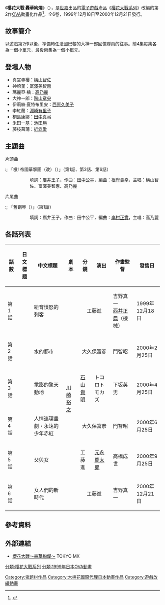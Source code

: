 {{Infobox animanga/Headerofja
|標題 = 櫻花大戰 轟華絢爛
|圖像 = 櫻花大戰 轟華絢爛.jpg
|尺寸 =280px
|說明 =
|日文名稱 = サクラ大戦 轟華絢爛
|英文名稱 = Sakura Wars: Gouka Kenran
|假名 = サクラたいせん ごうかけんらん
|羅馬字 =Sakura Taisen Gōka Kenran
|類型 =
}}
{{Infobox animanga/OVA
|標題 =
|原作 = [[廣井王子|廣井王子]]
|導演 = 工藤進
|系列構成 = [[川崎裕之|川崎裕之]]
|劇本 =
|人物原案 = [[藤島康介|藤島康介]]
|人物設定 = [[松原秀典|松原秀典]]
|機械設定 = 永田太
|音樂 = [[田中公平|田中公平]]
|音樂製作 =
|動畫製作 = [[RADIX_ACE_ENTERTAINMENT|RADIX]]
|製作 = [[世嘉公司|世嘉企業]]<br />[[萬代影視|萬代影視]]<br />[[安利美特|Animate Film]]
|代理發行 =
|發售日=1999年12月18日－2000年12月21日
|話數 = 全6話
|其他 =
}}
{{Infobox animanga/Footerofja}}
《'''櫻花大戰 轟華絢爛'''》（{{lang-ja|'''サクラ大戦 轟華絢爛'''}}），是[[世嘉公司|世嘉]]出品的[[電子遊戲|電子遊戲]]產品《[[櫻花大戰系列|櫻花大戰系列]]》改編的第2作[[OVA|OVA]]動畫化作品<ref>{{cite web|title=サクラ大戦第2期OVAシリーズ「サクラ大戦轟華絢爛」 MBS(毎日放送)TV地上波で放映中!|url=http://sakura-taisen.com/mbs_gouka.html|accessdate=2015年1月16日|language=ja|archive-url=https://web.archive.org/web/20150209153906/http://sakura-taisen.com/mbs_gouka.html|archive-date=2015年2月9日|dead-url=yes}}</ref>，全6卷，1999年12月18日至2000年12月21日發行。

== 故事簡介 ==
以遊戲第2作以後，準備轉任法國巴黎的大神一郎回憶隊員的往事。前4集每集各為一個小單元，最後兩集為一個小單元。

== 登場人物 ==
{{main|櫻花大戰系列角色列表}}
*真宮寺櫻：[[橫山智佐|橫山智佐]]
*神崎堇：[[富澤美智惠|富澤美智惠]]
*瑪麗亞·橘：[[高乃麗|高乃麗]]
*大神一郎：[[陶山章央|陶山章央]]
*伊莉絲·夏特布里安：[[西原久美子|西原久美子]]
*李紅蘭：[[淵崎有里子|淵崎有里子]]
*桐島康娜：[[田中真弓|田中真弓]]
*米田一基：[[池田勝|池田勝]]
*藤枝菖蒲：[[折笠愛|折笠愛]]

== 主題曲 ==
;片頭曲
:; 「檄! 帝國華撃團（改）（{{lang|ja|檄! 帝国華撃団（改）}}）」（第1話、第3話、第6話）
:: 填詞：[[廣井王子|廣井王子]]，作曲：[[田中公平|田中公平]]，編曲：[[根岸貴幸|根岸貴幸]]，主唱：橫山智佐、富澤美智惠、高乃麗
:; 「檄! 帝國華撃團（改II）（{{lang|ja|檄! 帝国華撃団（改II）}}）」（第2話、第4話、第5話）
:: 填詞：廣井王子，作曲：田中公平，編曲：[[根岸貴幸|根岸貴幸]]，主唱：淵崎有里子、西原久美子、田中真弓

;片尾曲
:; 「舊鋼琴（{{lang|ja|古いピアノ}}）」（第1話）
:: 填詞：廣井王子，作曲：田中公平，編曲：[[岸村正實|岸村正實]]，主唱：高乃麗
:; 「光輝（{{lang|ja|輝き}}）」（第2話）
:: 填詞：廣井王子，作曲：田中公平，編曲：根岸貴幸，主唱：西原久美子、伊倉一惠
:; 「電影進行曲（{{lang|ja|キネマ行進曲}}）」（第3話）
:: 填詞：廣井王子，作曲：田中公平，編曲：[[多田彰文|多田彰文]]，主唱：富澤美智惠、田中真弓
:; 「時代的列車（{{lang|ja|時代の列車}}）」（第4話）
:: 填詞：廣井王子，作曲：田中公平，編曲：[[宮崎慎二|宮崎慎二]]，主唱：[[岡本麻弥|岡本麻弥]]、淵崎有里子
:; 「櫻前線（{{lang|ja|さくら前線}}）」（第5話）
:: 填詞：廣井王子，作曲：田中公平，編曲：[[滨口史郎|滨口史郎]]，主唱：橫山智佐
:; 「{{lang|ja|夢のつづき}}」（第6話）
:: 填詞：廣井王子，作曲：田中公平，編曲：根岸貴幸，主唱：帝国歌劇團

== 各話列表 ==
{| class="wikitable" style="font-size:small; margin:0px auto; text-align:center;"
!話數!!日文標題!!中文標題!!劇本!!分鏡!!演出!!作畫監督!!發售日
|-
|第1話||{{lang|ja|紐育の怒れる刺客}}||紐育憤怒的刺客||rowspan="6"|[[川崎裕之|川崎裕之]]||colspan="2" style="text-align:center"|工藤進||吉野真一<br />[[西井正典|西井正典]]（機械）||1999年12月18日
|-
|第2話||{{lang|ja|水のある都市}}||水的都市||colspan="2" style="text-align:center"|大久保富彦||門智昭||2000年2月25日
|-
|第3話||{{lang|ja|キネマの驚天動地}}||電影的驚天動地||[[石山貴明|石山貴明]]||トコロトモカズ||下坂英男||2000年4月25日
|-
|第4話||{{lang|ja|人情紙芝居・少年レッドよ永遠に}}||人情連環畫劇・永遠的少年赤紅||colspan="2" style="text-align:center"|大久保富彦||門智昭||2000年6月25日
|-
|第5話||{{lang|ja|父と娘と}}||父與女||工藤進||[[元永慶太郎|元永慶太郎]]||高橋成世||2000年9月25日
|-
|第6話||{{lang|ja|女たちの新時代}}||女人們的新時代||colspan="2" style="text-align:center"|工藤進||吉野真一||2000年12月21日
|}

== 參考資料 ==
{{reflist}}

== 外部連結 ==
*[http://www.mxtv.co.jp/sakura_taisen/  櫻花大戰～轟華絢爛～] {{Wayback|url=http://www.mxtv.co.jp/sakura_taisen/ |date=20190824191057 }}TOKYO MX{{ja}}

{{SakuraWars}}

{{DEFAULTSORT:Sakura Taisen: Gōka Kenran}}
[[分類:櫻花大戰系列|分類:櫻花大戰系列]]
[[分類:1999年日本OVA動畫|分類:1999年日本OVA動畫]]
[[Category:鬼題材作品|Category:鬼題材作品]]
[[Category:木棉花國際代理日本動畫作品|Category:木棉花國際代理日本動畫作品]]
[[Category:遊戲改編動畫|Category:遊戲改編動畫]]